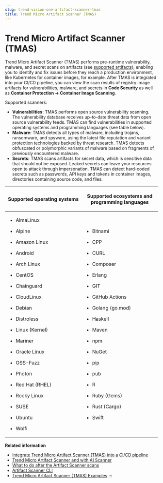 ```yaml
---
slug: trend-vision-one-artifact-scanner-tmas
title: Trend Micro Artifact Scanner (TMAS)
---
```

# Trend Micro Artifact Scanner (TMAS)

Trend Micro Artifact Scanner (TMAS) performs pre-runtime vulnerability, malware, and secret scans on artifacts (see [supported artifacts](artifact-scanner-cli.mdx)), enabling you to identify and fix issues before they reach a production environment, like Kubernetes for container images, for example. After TMAS is integrated into your CI/CD pipeline, you can view the scan results of registry image artifacts for vulnerabilities, malware, and secrets in **Code Security** as well as **Container Protection → Container Image Scanning**.

Supported scanners:

- **Vulnerabilities:** TMAS performs open source vulnerability scanning. The vulnerability database receives up-to-date threat data from open source vulnerability feeds. TMAS can find vulnerabilities in supported operating systems and programming languages (see table below).
- **Malware:** TMAS detects all types of malware, including trojans, ransomware, and spyware, using the latest file reputation and variant protection technologies backed by threat research. TMAS detects obfuscated or polymorphic variants of malware based on fragments of previously encountered malware.
- **Secrets:** TMAS scans artifacts for secret data, which is sensitive data that should not be exposed. Leaked secrets can leave your resources open to attack through impersonation. TMAS can detect hard-coded secrets such as passwords, API keys and tokens in container images, directories containing source code, and files.

<table>
<colgroup>
<col style="width: 50%" />
<col style="width: 50%" />
</colgroup>
<thead>
<tr>
<th><p>Supported operating systems</p></th>
<th><p>Supported ecosystems and programming languages</p></th>
</tr>
</thead>
<tbody>
<tr>
<td><ul>
<li><p>AlmaLinux</p></li>
<li><p>Alpine</p></li>
<li><p>Amazon Linux</p></li>
<li><p>Android</p></li>
<li><p>Arch Linux</p></li>
<li><p>CentOS</p></li>
<li><p>Chainguard</p></li>
<li><p>CloudLinux</p></li>
<li><p>Debian</p></li>
<li><p>Distroless</p></li>
<li><p>Linux (Kernel)</p></li>
<li><p>Mariner</p></li>
<li><p>Oracle Linux</p></li>
<li><p>OSS-Fuzz</p></li>
<li><p>Photon</p></li>
<li><p>Red Hat (RHEL)</p></li>
<li><p>Rocky Linux</p></li>
<li><p>SUSE</p></li>
<li><p>Ubuntu</p></li>
<li><p>Wolfi</p></li>
</ul></td>
<td><ul>
<li><p>Bitnami</p></li>
<li><p>CPP</p></li>
<li><p>CURL</p></li>
<li><p>Composer</p></li>
<li><p>Erlang</p></li>
<li><p>GIT</p></li>
<li><p>GitHub Actions</p></li>
<li><p>Golang (go.mod)</p></li>
<li><p>Haskell</p></li>
<li><p>Maven</p></li>
<li><p>npm</p></li>
<li><p>NuGet</p></li>
<li><p>pip</p></li>
<li><p>pub</p></li>
<li><p>R</p></li>
<li><p>Ruby (Gems)</p></li>
<li><p>Rust (Cargo)</p></li>
<li><p>Swift</p></li>
</ul></td>
</tr>
</tbody>
</table>

**Related information**

- [Integrate Trend Micro Artifact Scanner (TMAS) into a CI/CD pipeline](integrating-tmas-ci-cd-pipeline.mdx)
- [Trend Micro Artifact Scanner and with AI Scanner](tmas-ai-scanner.mdx)
- [What to do after the Artifact Scanner scans](after-artifact-scanner.mdx)
- [Artifact Scanner CLI](artifact-scanner-cli.mdx)
- [Trend Micro Artifact Scanner (TMAS) Examples](tmas-examples.mdx)
:::
